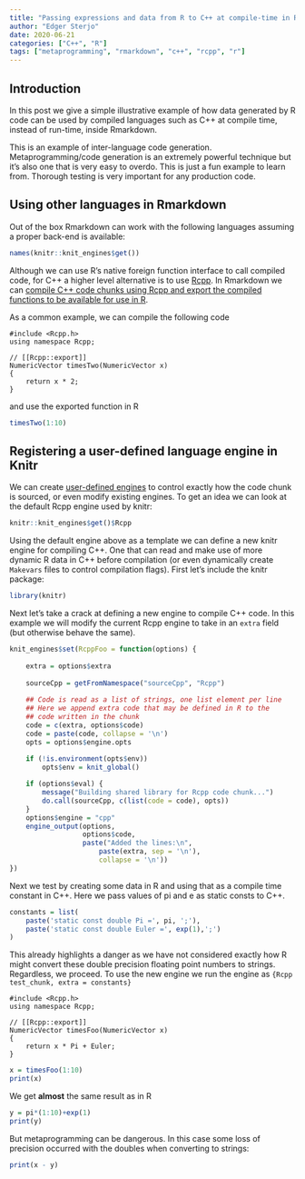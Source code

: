 ```yaml
---
title: "Passing expressions and data from R to C++ at compile-time in Rmarkdown"
author: "Edger Sterjo"
date: 2020-06-21
categories: ["C++", "R"]
tags: ["metaprogramming", "rmarkdown", "c++", "rcpp", "r"]
---
```



## Introduction

In this post we give a simple illustrative example of how data generated by R code can be used by compiled languages such as C++ at compile time, instead of run-time, inside Rmarkdown.

This is an example of inter-language code generation. Metaprogramming/code generation is an extremely powerful technique but it's also one that is very easy to overdo. This is just a fun example to learn from. Thorough testing is very important for any production code.


## Using other languages in Rmarkdown

Out of the box Rmarkdown can work with the following languages assuming a proper back-end is available:

```r
names(knitr::knit_engines$get())
```
Although we can use R's native foreign function interface to call compiled code, for C++ a higher level alternative is to use [Rcpp](https://cran.r-project.org/web/packages/Rcpp/index.html). In Rmarkdown we can [compile C++ code chunks using Rcpp and export the compiled functions to be available for use in R](https://bookdown.org/yihui/rmarkdown/language-engines.html#rcpp).

As a common example, we can compile the following code
```Rcpp
#include <Rcpp.h>
using namespace Rcpp;

// [[Rcpp::export]]
NumericVector timesTwo(NumericVector x) 
{
	return x * 2;
}
```
and use the exported function in R
```r
timesTwo(1:10)
```


## Registering a user-defined language engine in Knitr

We can create [user-defined engines](https://bookdown.org/yihui/rmarkdown-cookbook/custom-engine.html) to control exactly how the code chunk is sourced, or even modify existing engines. To get an idea we can look at the default Rcpp engine used by knitr:

```r
knitr::knit_engines$get()$Rcpp
```

Using the default engine above as a template we can define a new knitr engine for compiling C++. One that can read and make use of more dynamic R data in C++ before compilation (or even dynamically create `Makevars` files to control compilation flags). First let's include the knitr package:


```r
library(knitr)
```

Next let's take a crack at defining a new engine to compile C++ code. In this example we will modify the current Rcpp engine to take in an `extra` field (but otherwise behave the same).
```r
knit_engines$set(RcppFoo = function(options) {
	
	extra = options$extra
	
	sourceCpp = getFromNamespace("sourceCpp", "Rcpp")
	
	## Code is read as a list of strings, one list element per line
	## Here we append extra code that may be defined in R to the 
	## code written in the chunk
	code = c(extra, options$code)
    code = paste(code, collapse = '\n')
    opts = options$engine.opts
    
    if (!is.environment(opts$env)) 
        opts$env = knit_global()

    if (options$eval) {    
		message("Building shared library for Rcpp code chunk...")
		do.call(sourceCpp, c(list(code = code), opts))
    }
    options$engine = "cpp"
    engine_output(options, 
    			  options$code, 
    			  paste("Added the lines:\n", 
    			  	  paste(extra, sep = '\n'), 
    			  	  collapse = '\n'))
})
```

Next we test by creating some data in R and using that as a compile time constant in C++. Here we pass values of pi and e as static consts to C++.

```r
constants = list(
	paste('static const double Pi =', pi, ';'),
	paste('static const double Euler =', exp(1),';')
)
```
This already highlights a danger as we have not considered exactly how R might convert these double precision floating point numbers to strings. Regardless, we proceed. To use the new engine we run the engine as `{Rcpp test_chunk, extra = constants}`

```RcppFoo
#include <Rcpp.h>
using namespace Rcpp;

// [[Rcpp::export]]
NumericVector timesFoo(NumericVector x) 
{
	return x * Pi + Euler;
}
```

```r
x = timesFoo(1:10)
print(x)
```
We get **almost** the same result as in R
```r
y = pi*(1:10)+exp(1)
print(y)
```
But metaprogramming can be dangerous. In this case some loss of precision occurred with the doubles when converting to strings:
```r
print(x - y)
```
